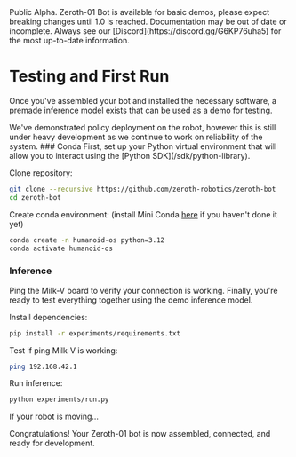 
<Callout type="error" emoji="🚫">
Public Alpha. Zeroth-01 Bot is available for basic demos, please expect breaking changes until 1.0 is reached.
</Callout>
<Callout type="warning" emoji="⚠️">
Documentation may be out of date or incomplete. Always see our [Discord](https://discord.gg/G6KP76uha5) for the most up-to-date information.
</Callout>

# Testing and First Run
Once you've assembled your bot and installed the necessary software, a premade inference model exists that can be used as a demo for testing.

<Callout type="warning" emoji="⚠️">
We've demonstrated policy deployment on the robot, however this is still under heavy development as we continue to work on reliability of the system.
</Callout>

<Steps>
### Conda
First, set up your Python virtual environment that will allow you to interact using the [Python SDK](/sdk/python-library).

Clone repository:
```bash
git clone --recursive https://github.com/zeroth-robotics/zeroth-bot
cd zeroth-bot
```

Create conda environment:
(install Mini Conda [here](https://docs.conda.io/en/latest/miniconda.html) if you haven't done it yet)

```bash
conda create -n humanoid-os python=3.12
conda activate humanoid-os
```

### Inference
Ping the Milk-V board to verify your connection is working. Finally, you're ready to test everything together using the demo inference model.

Install dependencies:
```bash
pip install -r experiments/requirements.txt
```

Test if ping Milk-V is working:
```bash
ping 192.168.42.1
```

Run inference:
```bash
python experiments/run.py
```

If your robot is moving... 

Congratulations! Your Zeroth-01 bot is now assembled, connected, and ready for development.
</Steps>
